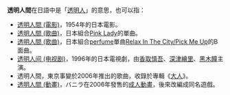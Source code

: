 '''透明人間'''在日語中是「[[透明人|透明人]]」的意思，也可以指：
*[[透明人間_(電影)|透明人間 (電影)]]，1954年的日本電影。
*[[透明人間_(歌曲)|透明人間 (歌曲)]]，日本組合[[Pink_Lady|Pink Lady]]的單曲。
*[[Relax_In_The_City/Pick_Me_Up|透明人間 (歌曲)]]，日本組合[[Perfume_(日本音乐团体)|perfume]]單曲[[Relax_In_The_City/Pick_Me_Up|Relax In The City/Pick Me Up]]的B面曲。
*[[透明人间_(电视剧)|透明人间 (电视剧)]]，1996年的日本電視劇，由[[香取慎吾|香取慎吾]]、[[深津繪里|深津繪里]]、[[黑木瞳|黑木瞳]]主演。
*透明人間，東京事變於2006年推出的歌曲，收錄於專輯《[[大人_(專輯)|大人]]》。
*[[透明人間_(動畫)|透明人間 (動畫)]]，バニラ在2006年發售的[[成人動畫|成人動畫]]，後來改編成同名遊戲。
{{消歧義|cat=四字作品消歧義}}